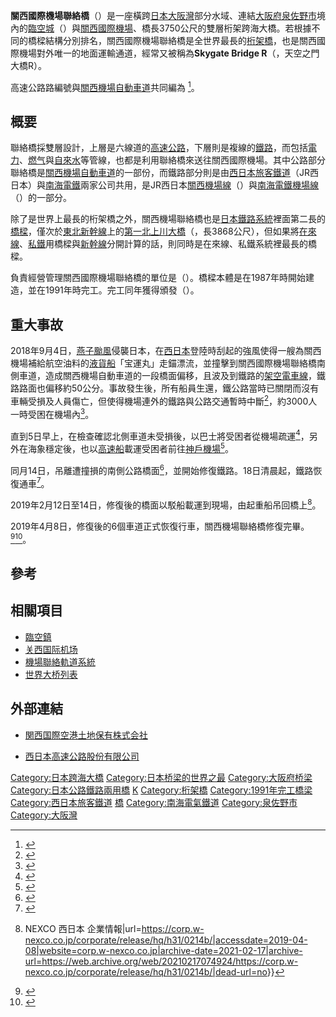 {{coord|34|25|29.11|N|135|16|47.31|E|scale:50000|display=title}}
{{Infobox_Bridge
|bridge_name= 關西國際機場聯絡橋<BR>（{{lang|ja|関西国際空港連絡橋}}）
|image= Skygate Bridge R.jpg
|caption= 關西國際機場連絡橋
|official_name= 
|also_known_as= Skygate Bridge R
|carries= 六線車行道、複線鐵路
|crosses= [[大阪灣|大阪灣]]
|locale= {{JPN}}[[大阪府|大阪府]][[泉佐野市|泉佐野市]]
[[本州|本州]]與[[關西國際機場|關西國際機場]]之间的海域
|maint= [[關西機場公路|關西機場公路]]、[[JR西日本|JR西日本]]、[[南海電鐵|南海電鐵]]
|id= 
|design= [[桁架桥|桁架桥]]
|mainspan= 
|length= {{convert|3750|m|ft|0}}
|width= 
|clearance= 
|below=  
|traffic= 
|open= 
|closed= 
|toll= 
|map_cue= 
|map_image= 
|map_text= 
|map_width= 
|coordinates= 
|lat= 
|long= 
}}

'''關西國際機場聯絡橋'''（{{jpn|j=関西国際空港連絡橋|hg=かんさいこくさいくうこうれんらくきょう|rm=Kansai Kokusai Kūkō renrakukyō|f=y}}）是一座橫跨[[日本|日本]][[大阪灣|大阪灣]]部分水域、連結[[大阪府|大阪府]][[泉佐野市|泉佐野市]]境內的[[臨空城|臨空城]]（{{lang|ja|りんくうタウン}}）與[[關西國際機場|關西國際機場]]、橋長3750公尺的雙層桁架跨海大橋。若根據不同的橋樑結構分別排名，關西國際機場聯絡橋是全世界最長的[[桁架橋|桁架橋]]，也是關西國際機場對外唯一的地面運輸通道，經常又被稱為'''Skygate Bridge R'''（'''{{lang|ja|スカイゲートブリッジR}}'''，天空之門大橋R）。

高速公路路編號與[[關西機場自動車道|關西機場自動車道]]共同編為 {{Ja Exp Route Sign|E71}}<ref>{{Cite web|title=高速公路編號一覧|url=http://www.mlit.go.jp/road/sign/numbering/list/index.html|accessdate=2017年2月26日|publisher=國土交通省|archive-date=2017年2月27日|archive-url=https://web.archive.org/web/20170227151523/http://www.mlit.go.jp/road/sign/numbering/list/index.html|dead-url=no}}</ref>。

== 概要 ==
聯絡橋採雙層設計，上層是六線道的[[高速公路|高速公路]]，下層則是複線的[[鐵路|鐵路]]，而包括[[電力|電力]]、[[燃气|燃气]]與[[自來水|自來水]]等管線，也都是利用聯絡橋來送往關西國際機場。其中公路部分聯絡橋是[[關西機場自動車道|關西機場自動車道]]的一部份，而鐵路部分則是由[[西日本旅客鐵道|西日本旅客鐵道]]（JR西日本）與[[南海電鐵|南海電鐵]]兩家公司共用，是JR西日本[[關西機場線|關西機場線]]（{{lang|ja|関西空港線}}）與[[南海電鐵|南海電鐵]][[南海機場線|機場線]]（{{lang|ja|空港線}}）的一部分。

除了是世界上最長的桁架橋之外，關西機場聯絡橋也是[[日本鐵路運輸|日本鐵路系統]]裡面第二長的[[橋樑|橋樑]]，僅次於[[東北新幹線|東北新幹線]]上的[[第一北上川大橋|第一北上川大橋]]（{{lang|ja|第一北上川橋梁}}，長3868公尺），但如果將[[在來線|在來線]]、[[私鐵|私鐵]]用橋樑與[[新幹線|新幹線]]分開計算的話，則同時是在來線、私鐵系統裡最長的橋樑。

負責經營管理關西國際機場聯絡橋的單位是{{link-ja|關西國際機場土地保有|関西国際空港土地保有|關西國際機場股份有限公司}}（{{lang|ja|関西国際空港株式会社}}）。橋樑本體是在1987年時開始建造，並在1991年時完工。完工同年獲得{{link-ja|日本土木學會|土木学会}}頒發{{link-ja|土木學會田中獎|土木学会田中賞|田中獎}}（{{lang|ja|土木学会田中賞}}）。

==重大事故==
2018年9月4日，[[颱風燕子_(2018年)|燕子颱風]]侵襲日本，在[[西日本|西日本]]登陸時刮起的強風使得一艘為關西機場補給航空油料的[[液貨船|液貨船]]「宝運丸」走錨漂流，並撞擊到關西國際機場聯絡橋南側車道，造成關西機場自動車道的一段橋面偏移，且波及到鐵路的[[架空電車線|架空電車線]]，鐵路路面也偏移約50公分。事故發生後，所有船員生還，鐵公路當時已關閉而沒有車輛受損及人員傷亡，但使得機場連外的鐵路與公路交通暫時中斷<ref>{{Cite web|title=関西空港の連絡橋にタンカー衝突 乗組員は全員無事救助|url=https://www3.nhk.or.jp/news/html/20180904/k10011607811000.html#|access-date=2018-09-04|archive-url=https://web.archive.org/web/20180904192123/https://www3.nhk.or.jp/news/html/20180904/k10011607811000.html#|archive-date=2018-09-04|dead-url=yes}}</ref>，約3000人一時受困在機場內<ref>{{Cite web|title=関西空港 タンカー衝突で橋不通 利用客3000人が空港内に宿泊|url=https://www3.nhk.or.jp/news/html/20180904/k10011609201000.html#|access-date=2018-09-04|archive-url=https://web.archive.org/web/20180904192223/https://www3.nhk.or.jp/news/html/20180904/k10011609201000.html#|archive-date=2018-09-04|dead-url=yes}}</ref>。

直到5日早上，在檢查確認北側車道未受損後，以巴士將受困者從機場疏運<ref>{{Cite web|title=関西空港 バスでの輸送も始まる|url=https://www3.nhk.or.jp/news/html/20180905/k10011609751000.html#|access-date=2018-09-05|archive-url=https://web.archive.org/web/20180905020223/https://www3.nhk.or.jp/news/html/20180905/k10011609751000.html#|archive-date=2018-09-05|dead-url=yes}}</ref>，另外在海象穩定後，也以[[高速船|高速船]]載運受困者前往[[神戶機場|神戶機場]]<ref>{{Cite web|title=関西空港から神戸空港へ 3000人を高速船でピストン輸送|url=https://www3.nhk.or.jp/news/html/20180905/k10011609661000.html#|access-date=2018-09-05|archive-url=https://web.archive.org/web/20180905020103/https://www3.nhk.or.jp/news/html/20180905/k10011609661000.html#|archive-date=2018-09-05|dead-url=yes}}</ref>。

同月14日，吊離遭撞損的南側公路橋面<ref>{{Cite web|title=関西空港連絡橋の橋桁撤去始まる 鉄道は今月中の復旧目指す|url=https://www3.nhk.or.jp/news/html/20180912/k10011626081000.html#|access-date=2018-09-18|archive-url=https://web.archive.org/web/20180913134312/https://www3.nhk.or.jp/news/html/20180912/k10011626081000.html#|archive-date=2018-09-13|dead-url=yes}}</ref>，並開始修復鐵路。18日清晨起，鐵路恢復通車<ref>{{Cite web |url=https://udn.com/news/story/6809/3373335 |title=關西機場聯絡鐵路今通車 通勤員工：謝天謝地 |access-date=2018-09-18 |archive-date=2020-10-13 |archive-url=https://web.archive.org/web/20201013072725/https://udn.com/news/story/6809/3373335 |dead-url=no }}</ref>。

2019年2月12日至14日，修復後的橋面以駁船載運到現場，由起重船吊回橋上<ref>{{Cite web|title=関西国際空港連絡橋　橋桁の架設作業完了について {{!}} NEXCO 西日本 企業情報|url=https://corp.w-nexco.co.jp/corporate/release/hq/h31/0214b/|accessdate=2019-04-08|website=corp.w-nexco.co.jp|archive-date=2021-02-17|archive-url=https://web.archive.org/web/20210217074924/https://corp.w-nexco.co.jp/corporate/release/hq/h31/0214b/|dead-url=no}}</ref>。

2019年4月8日，修復後的6個車道正式恢復行車，關西機場聯絡橋修復完畢。<ref>{{Cite web|title=関西国際空港連絡橋 6車線確保について 〜平成31年4月8日の朝に完全復旧〜|url=http://www.mlit.go.jp/common/001284651.pdf|accessdate=2019-04-05|date=2019-04-05|format=PDF|publisher=国土交通省道路局|archive-date=2020-09-24|archive-url=https://web.archive.org/web/20200924025706/https://www.mlit.go.jp/common/001284651.pdf|dead-url=no}}</ref><ref name="press20190226">{{Cite web|title=関西国際空港連絡橋 4車線での通行確保について - 平成31年3月7日の朝に4車線通行確保 -|url=https://corp.w-nexco.co.jp/corporate/release/hq/h31/0226/|accessdate=2019-02-26|date=2019-02-26|publisher=西日本高速道路株式会社|archive-date=2020-09-20|archive-url=https://web.archive.org/web/20200920005132/https://corp.w-nexco.co.jp/corporate/release/hq/h31/0226/|dead-url=no}}</ref>。

== 參考 ==

{{Reflist}}

== 相關項目 ==
* [[臨空鎮|臨空鎮]]
* [[关西国际机场|关西国际机场]]
* [[機場聯絡軌道系統|機場聯絡軌道系統]]
* [[世界大桥列表|世界大桥列表]]

== 外部連結 ==
* {{ja}}[http://www.kiac.co.jp/ 関西国際空港土地保有株式会社] {{Wayback|url=http://www.kiac.co.jp/ |date=20210127001644 }}
* {{ja}}[http://www.w-nexco.co.jp/ 西日本高速公路股份有限公司] {{Wayback|url=http://www.w-nexco.co.jp/ |date=20100923092218 }}

{{西日本高速公路}}
{{西日本高速公路關西支社}}
{{關西機場自動車道}}

[[Category:日本跨海大橋|Category:日本跨海大橋]]
[[Category:日本桥梁的世界之最|Category:日本桥梁的世界之最]]
[[Category:大阪府桥梁|Category:大阪府桥梁]]
[[Category:日本公路鐵路兩用橋|Category:日本公路鐵路兩用橋]]
[[Category:西日本高速公路|K]]
[[Category:桁架橋|Category:桁架橋]]
[[Category:1991年完工橋梁|Category:1991年完工橋梁]]
[[Category:西日本旅客鐵道|Category:西日本旅客鐵道]]
[[Category:關西國際機場|橋]]
[[Category:南海電氣鐵道|Category:南海電氣鐵道]]
[[Category:泉佐野市|Category:泉佐野市]]
[[Category:大阪灣|Category:大阪灣]]